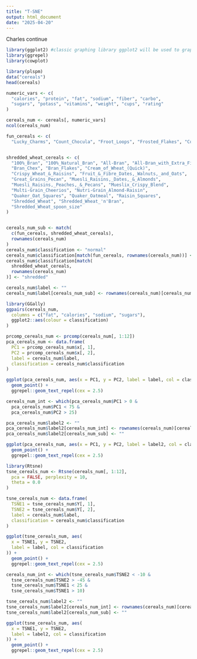 ```yaml
---
title: "T-SNE"
output: html_document
date: "2025-04-20"
---
```


Charles continue

```r
library(ggplot2) #classic graphing library ggplot2 will be used to graph our Tsne
library(ggrepel) 
library(cowplot)
```

```r
library(plspm)
data("cereals")
head(cereals)
```

```r
numeric_vars <- c(
  "calories", "protein", "fat", "sodium", "fiber", "carbo",
  "sugars", "potass", "vitamins", "weight", "cups", "rating"
)

cereals_num <- cereals[, numeric_vars]
ncol(cereals_num)
```

```r
fun_cereals <- c(
  "Lucky_Charms", "Count_Chocula", "Froot_Loops", "Frosted_Flakes", "Cocoa_Puffs", "Cinnamon_Toast_Crunch","Golden_Crisp", "Golden_Grahams", "Grape_Nuts_Flakes", "Honey_Graham_Ohs","Honey_Nut_Cheerios", "Honey-comb", "Just_Right_Crunchy__Nuggets", "Apple_Cinnamon_Cheerios", "Apple_Jacks", "Cap'n'Crunch","Cinnamon_Toast_Crunch", "Clusters", "Cocoa_Puffs")


shredded_wheat_cereals <- c(
  "100%_Bran", "100%_Natural_Bran", "All-Bran", "All-Bran_with_Extra_Fiber",
  "Bran_Chex", "Bran_Flakes", "Cream_of_Wheat_(Quick)",
  "Crispy_Wheat_&_Raisins", "Fruit_&_Fibre_Dates,_Walnuts,_and_Oats",
  "Great_Grains_Pecan", "Muesli_Raisins,_Dates,_&_Almonds",
  "Muesli_Raisins,_Peaches,_&_Pecans", "Mueslix_Crispy_Blend",
  "Multi-Grain_Cheerios", "Nutri-Grain_Almond-Raisin",
  "Quaker_Oat_Squares", "Quaker_Oatmeal", "Raisin_Squares",
  "Shredded_Wheat", "Shredded_Wheat_'n'Bran",
  "Shredded_Wheat_spoon_size"
)


cereals_num_sub <- match(
  c(fun_cereals, shredded_wheat_cereals),
  rownames(cereals_num)
)
cereals_num$classification <- "normal"
cereals_num$classification[match(fun_cereals, rownames(cereals_num))] <- "fun"
cereals_num$classification[match(
  shredded_wheat_cereals,
  rownames(cereals_num)
)] <- "shredded"

cereals_num$label <- ""
cereals_num$label[cereals_num_sub] <- rownames(cereals_num)[cereals_num_sub]
```

```r
library(GGally)
ggpairs(cereals_num,
  columns = c("fat", "calories", "sodium", "sugars"),
  ggplot2::aes(colour = classification)
)

```

```r
prcomp_cereals_num <- prcomp(cereals_num[, 1:12])
pca_cereals_num <- data.frame(
  PC1 = prcomp_cereals_num$x[, 1],
  PC2 = prcomp_cereals_num$x[, 2],
  label = cereals_num$label,
  classification = cereals_num$classification
)

ggplot(pca_cereals_num, aes(x = PC1, y = PC2, label = label, col = classification)) +
  geom_point() +
  ggrepel::geom_text_repel(cex = 2.5)
```

```r
cereals_num_int <- which(pca_cereals_num$PC1 > 0 &
  pca_cereals_num$PC1 < 75 &
  pca_cereals_num$PC2 > 25)

pca_cereals_num$label2 <- ""
pca_cereals_num$label2[cereals_num_int] <- rownames(cereals_num)[cereals_num_int]
pca_cereals_num$label2[cereals_num_sub] <- ""

ggplot(pca_cereals_num, aes(x = PC1, y = PC2, label = label2, col = classification)) +
  geom_point() +
  ggrepel::geom_text_repel(cex = 2.5)
```

```r
library(Rtsne)
tsne_cereals_num <- Rtsne(cereals_num[, 1:12],
  pca = FALSE, perplexity = 10,
  theta = 0.0
)

tsne_cereals_num <- data.frame(
  TSNE1 = tsne_cereals_num$Y[, 1],
  TSNE2 = tsne_cereals_num$Y[, 2],
  label = cereals_num$label,
  classification = cereals_num$classification
)

ggplot(tsne_cereals_num, aes(
  x = TSNE1, y = TSNE2,
  label = label, col = classification
)) +
  geom_point() +
  ggrepel::geom_text_repel(cex = 2.5)
```

```r
cereals_num_int <- which(tsne_cereals_num$TSNE2 < -10 &
  tsne_cereals_num$TSNE2 > -45 &
  tsne_cereals_num$TSNE1 < 25 &
  tsne_cereals_num$TSNE1 > 10)

tsne_cereals_num$label2 <- ""
tsne_cereals_num$label2[cereals_num_int] <- rownames(cereals_num)[cereals_num_int]
tsne_cereals_num$label2[cereals_num_sub] <- ""

ggplot(tsne_cereals_num, aes(
  x = TSNE1, y = TSNE2,
  label = label2, col = classification
)) +
  geom_point() +
  ggrepel::geom_text_repel(cex = 2.5)
```
